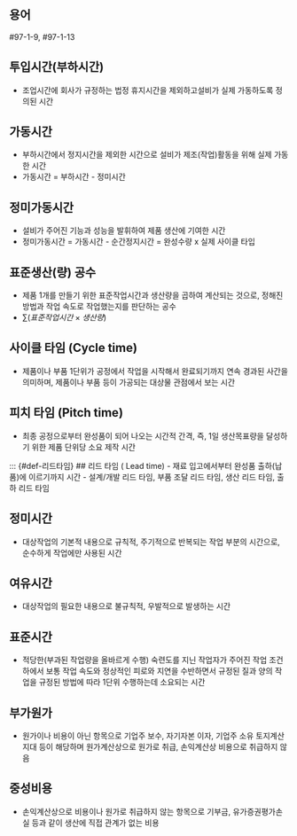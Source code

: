 ## 용어 {#sec-terms .unnumbered}

#97-1-9, #97-1-13

::: {#def-투입시간}
## 투입시간(부하시간)
- 조업시간에 회사가 규정하는 법정 휴지시간을 제외하고설비가 실제 가동하도록 정의된 시간
:::

::: {#def-가동시간}
## 가동시간
- 부하시간에서 정지시간을 제외한 시간으로 설비가 제조(작업)활동을 위해 실제 가동한 시간
- 가동시간 = 부하시간 - 정미시간
:::

::: {#def-정미가동시간}
## 정미가동시간
- 설비가 주어진 기능과 성능을 발휘하여 제품 생산에 기여한 시간
- 정미가동시간 = 가동시간 - 순간정지시간 = 완성수량 x 실제 사이클 타입
:::

::: {#def-표준생산공수}
## 표준생산(량) 공수
- 제품 1개를 만들기 위한 표준작업시간과 생산량을 곱하여 계산되는 것으로, 정해진 방법과 작업 속도로 작업했는지를 판단하는 공수
- $\sum(표준작업시간 \times 생산량)$
:::
::: {#def-사이클타임}
## 사이클 타임 (Cycle time)
- 제품이나 부품 1단위가 공정에서 작업을 시작해서 완료되기까지 연속 경과된 사간을 의미하며, 제품이나 부품 등이 가공되는 대상물 관점에서 보는 시간
:::

::: {#def-피치타임}
## 피치 타임 (Pitch time)
- 최종 공정으로부터 완성품이 되어 나오는 시간적 간격, 즉, 1일 생산목표량을 달성하기 위한 제품 단위당 소요 제작 시간
:::

::: {#def-리드타임}
## 리드 타임 ( Lead time)
- 재료 입고에서부터 완성품 출하(납품)에 이르기까지 시간
- 설계/개발 리드 타임, 부품 조달 리드 타임, 생산 리드 타임, 출하 리드 타임

::: {#def-정미시간}
## 정미시간
- 대상작업의 기본적 내용으로 규칙적, 주기적으로 반복되는 작업 부분의 시간으로, 순수하게 작업에만 사용된 시간
:::

::: {#def-여유시간}
## 여유시간
- 대상작업의 필요한 내용으로 불규칙적, 우발적으로 발생하는 시간
:::

::: {#def-표준시간}
## 표준시간
- 적당한(부과된 작업량을 올바르게 수행) 숙련도를 지닌 작업자가 주어진 작업 조건 하에서 보통 작업 속도와 정상적인 피로와 지연을 수반하면서 규정된 질과 양의 작업을 규정된 방법에 따라 1단위 수행하는데 소요되는 시간
:::

::: {#def-부가원가}
## 부가원가
- 원가이나 비용이 아닌 항목으로 기업주 보수, 자기자본 이자, 기업주 소유 토지계산 지대 등이 해당하며 원가계산상으로 원가로 취급, 손익계산상 비용으로 취급하지 않음
:::

:::{#def-중성비용}
## 중성비용
- 손익계산상으로 비용이나 원가로 취급하지 않는 항목으로 기부금, 유가증권평가손실 등과 같이 생산에 직접 관계가 없는 비용
:::




